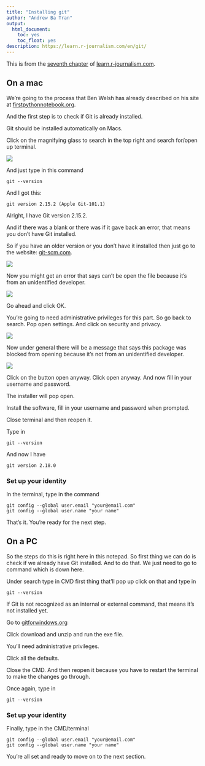 ```yaml
---
title: "Installing git"
author: "Andrew Ba Tran"
output:
  html_document:
    toc: yes
    toc_float: yes
description: https://learn.r-journalism.com/en/git/
---
```


This is from the [seventh chapter](http://learn.r-journalism.com/en/git/installing_git/git/) of [learn.r-journalism.com](https://learn.r-journalism.com/).


## On a mac

We're going to the process that Ben Welsh has already described on his site at [firstpythonnotebook.org](http://www.firstpythonnotebook.org/). 

And the first step is to check if Git is already installed. 

Git should be installed automatically on Macs. 

Click on the magnifying glass to search in the top right and search for/open up terminal. 

![](images/macterminal.png)

And just type in this command 

```
git --version
```

And I got this:

```
git version 2.15.2 (Apple Git-101.1)
```


Alright, I have Git version 2.15.2. 

And if there was a blank or there was if it gave back an error, that means you don't have Git installed. 

So if you have an older version or you don't have it installed then just go to the website: [git-scm.com](https://git-scm.com/).

![](images/downloadmac.png)

Now you might get an error that says can't be open the file because it's from an unidentified developer. 

![](images/developer_mac.png)


Go ahead and click OK. 

You're going to need administrative privileges for this part. So go back to search. Pop open settings. And click on security and privacy.

![](images/security.png)

Now under general there will be a message that says this package was blocked from opening because it's not from an unidentified developer.

![](images/open_mac.png)

Click on the button open anyway. Click open anyway. And now fill in your username and password.

The installer will pop open. 

Install the software, fill in your username and password when prompted.

Close terminal and then reopen it.

Type in 

```
git --version
```

And now I have

```
git version 2.18.0
```

### Set up your identity

In the terminal, type in the command

```
git config --global user.email "your@email.com"
git config --global user.name "your name"
```

That's it. You're ready for the next step.

## On a PC

So the steps do this is right here in this notepad. So first thing we can do is check if we already have Git installed. And to do that. We just need to go to command which is down here. 

Under search type in CMD first thing that'll pop up click on that and type in

```
git --version 
```

If Git is not recognized as an internal or external command, that means it's not installed yet.

Go to [gitforwindows.org](https://gitforwindows.org)

Click download and unzip and run the exe file.

You'll need administrative privileges.

Click all the defaults.

Close the CMD. And then reopen it because you have to restart the terminal to make the changes go through.

Once again, type in 

```
git --version
```

### Set up your identity 

Finally, type in the CMD/terminal

```
git config --global user.email "your@email.com"
git config --global user.name "your name"
```

You're all set and ready to move on to the next section.


